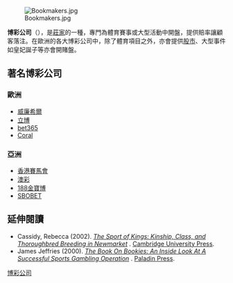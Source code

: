 {{pp-vandalism|small=yes}}
[[File:Bookmakers.jpg|right]]

'''博彩公司'''（{{lang-en|bookmaker}}），是[[莊家|莊家]]的一種，專門為體育賽事或大型活動中開盤，提供賠率讓顧客落注。在歐洲的各大博彩公司中，除了體育項目之外，亦會提供[[股市|股市]]、大型事件如皇妃誕子等亦會開賭盤。

==著名博彩公司==
===歐洲===
*[[威廉希爾|威廉希爾]]
*[[立博|立博]]
*[[bet365|bet365]]
*[[Coral|Coral]]

===亞洲===
*[[香港賽馬會|香港賽馬會]]
*[[澳彩|澳彩]]
*[[188金寶博|188金寶博]]
*[[SBOBET|SBOBET]]

==延伸閱讀==
{{Commons category|Bookmakers}}
*Cassidy, Rebecca (2002). [http://books.google.co.uk/books?id=A-QYXw9Wl9YC&printsec=frontcover ''The Sport of Kings: Kinship, Class, and Thoroughbred Breeding in Newmarket''] {{Wayback|url=http://books.google.co.uk/books?id=A-QYXw9Wl9YC&printsec=frontcover |date=20141129033729 }}. [[Cambridge_University_Press|Cambridge University Press]].
*James Jeffries (2000). [http://www.amazon.com/The-Book-Bookies-Successful-Operation/dp/1581600704 ''The Book On Bookies: An Inside Look At A Successful Sports Gambling Operation''] {{Wayback|url=http://www.amazon.com/The-Book-Bookies-Successful-Operation/dp/1581600704 |date=20160305102947 }}. [[Paladin_Press|Paladin Press]].

[[Category:博彩公司|]]